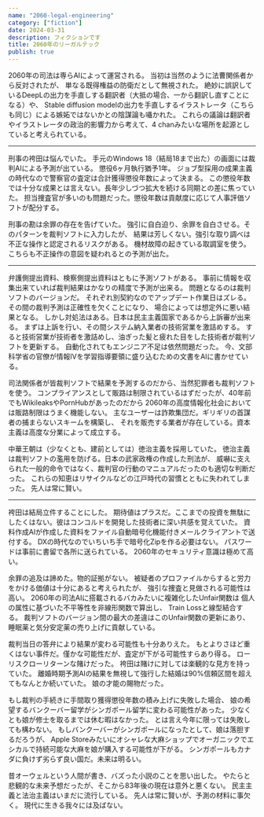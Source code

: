 ```yaml
---
name: "2060-legal-engineering"
category: ["fiction"]
date: 2024-03-31
description: フィクションです
title: 2060年のリーガルテック
publish: true
---
```


2060年の司法は専らAIによって運営される。
当初は当然のように法曹関係者から反対されたが、
単なる既得権益の防衛だとして無視された。
絶妙に誤訳しているDeepLの出力を手直しする翻訳者（大抵の場合、一から翻訳し直すことになる）や、
Stable diffusion modelの出力を手直しするイラストレータ（こちらも同じ）による嫉妬ではないかとの陰謀論も囁かれた。
これらの議論は翻訳者やイラストレータの政治的影響力から考えて、4 chanみたいな場所を起源としていると考えられている。

---

刑事の袴田は悩んでいた。
手元のWindows 18（結局18まで出た）の画面には裁判AIによる予測が出ている。
懲役6ヶ月執行猶予1年。
ジョブ型採用の成果主義の時代なので警察官の査定は合計獲得懲役年数によって決まる。
この懲役年数では十分な成果とは言えない。長年少しづつ拡大を続ける同期との差に焦っていた。
担当捜査官が多いのも問題だった。懲役年数は貢献度に応じて人事評価ソフトが配分する。

刑事の勘は余罪の存在を告げていた。
強引に自白迫り、余罪を自白させる。そのパターンを裁判ソフトに入力したが、
結果は芳しくない。強引な取り調べは不正な操作と認定されるリスクがある。
機材故障の起きている取調室を使う。こちらも不正操作の意図を疑われるとの予測が出た。

---

弁護側提出資料、検察側提出資料はともに予測ソフトがある。
事前に情報を収集出来ていれば裁判結果はかなりの精度で予測が出来る。
問題となるのは裁判ソフトのバージョンだ。
それぞれ別契約なのでアップデート作業日はズレる。その間の裁判予測は正確性を欠くことになり、
場合によっては想定外に悪い結果となる。
しかし対処法はある。日本は民主主義国家であるから上訴審が出来る。
まずは上訴を行い、その間システム納入業者の技術営業を激詰めする。
すると技術営業が技術者を激詰めし、油ぎった髪と疲れた目をした技術者が裁判ソフトを更新する。
自動化されてもエンジニア不足は依然問題だった。
今、文部科学省の官僚が情報Ⅳを学習指導要領に盛り込むための文書をAIに書かせている。

司法関係者が皆裁判ソフトで結果を予測するのだから、当然犯罪者も裁判ソフトを使う。
コンプライアンスとして販路は制限されているはずだったが、40年前でもWikileaksやPornHubがあったのだから
2060年の高度情報化社会においては販路制限はうまく機能しない。
主なユーザーは詐欺集団だ。ギリギリの首謀者の捕まらないスキームを構築し、
それを販売する業者が存在している。資本主義は高度な分業によって成立する。

中華王朝は（少なくとも、建前としては）徳治主義を採用していた。
徳治主義は裁判ソフトの濫用を防げる。日本の武家政権の作成した刑法が、
威嚇に支えられた一般的命令ではなく、裁判官の行動のマニュアルだったのも適切な判断だった。
これらの知恵はリサイクルなどの江戸時代の習慣とともに失われてしまった。
先人は常に賢い。

---

袴田は結局立件することにした。
期待値はプラスだ。ここまでの投資を無駄にしたくはない。彼はコンコルドを開発した技術者に深い共感を覚えていた。
資料作成AIが作成した資料をファイル自動暗号化機能付きメールクライアントで送付する。
DXの時代なのでいちいち手で暗号化Zipを作る必要はない。
パスワードは事前に書留で各所に送られている。
2060年のセキュリティ意識は極めて高い。

余罪の追及は諦めた。物的証拠がない。
被疑者のプロファイルからすると労力をかける価値は十分にあると考えられたが、
強引な捜査と見做される可能性は高い。
2060年の司法AIに搭載されるバカみたいに複雑化したUnfair関数は
個人の属性に基づいた不平等性を非線形関数で算出し、
Train Lossと線型結合する。
裁判ソフトのバージョン間の最大の差違はこのUnfair関数の更新にあり、
睡眠薬と気分安定薬の売り上げに貢献している。

裁判当日の答弁により結果が変わる可能性も十分ありえた。
もとよりさほど重くはない事件だ。僅かな可能性だが、査定が下がる可能性すらあり得る。
ローリスクローリターンな賭けだった。
袴田は賭けに対しては楽観的な見方を持っていた。
離婚時期予測AIの結果を無視して強行した結婚は90%信頼区間を超えてもなんとか続いていた。
娘の才能の賜物だった。

もし裁判の手続きに手間取り獲得懲役年数の積み上げに失敗した場合、
娘の希望するバンクーバー留学がシンガポール留学に変わる可能性があった。
少なくとも娘が修士を取るまでは休む暇はなかった。
とは言え今年に限っては失敗しても構わない。
もしバンクーバーがシンガポールになったとして、娘は落胆するだろうが、
Apple Storeみたいにオシャレな大麻ショップでオーガニックでエシカルで持続可能な大麻を娘が購入する可能性が下がる。
シンガポールもカナダに負けず劣らず良い国だ。未来は明るい。

昔オーウェルという人間が書き、バズった小説のことを思い出した。
やたらと悲観的な未来予想だったが、そこから83年後の現在は意外と悪くない。
民主主義と法治主義はいまだに流行している。
先人は常に賢いが、予測の材料に事欠く。
現代に生きる我々には及ばない。
